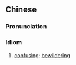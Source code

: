 {{also|扑朔迷离}}
==Chinese==
{{zh-forms|s=扑朔迷离|type=22|[[complicated]] and [[confusing]]}}

===Pronunciation===
{{zh-pron
|m=pūshuòmílí
|c=pok3 sok3 mai4 lei4
|cat=cy
}}

===Idiom===
{{zh-idiom}}

# [[confusing]]; [[bewildering]]